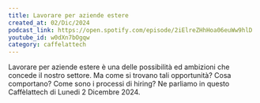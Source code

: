 ```yaml
---
title: Lavorare per aziende estere
created_at: 02/Dic/2024
podcast_link: https://open.spotify.com/episode/2iElreZHhHoa06euWw9hlD
youtube_id: w0dXn7bOgqw
category: caffelattech
---
```

 
Lavorare per aziende  estere è una delle possibilità ed ambizioni che concede il nostro settore. 
Ma come si trovano tali opportunità? Cosa comportano? Come sono i processi di hiring? 
Ne parliamo in questo Caffèlattech di Lunedi 2 Dicembre 2024.


